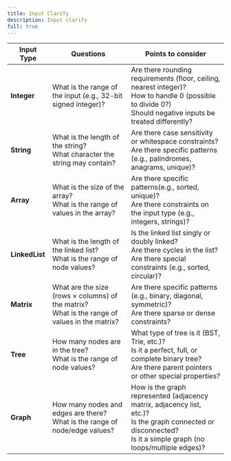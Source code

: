 ```yaml
---
title: Input Clarify
description: Input clarify
full: true
---
```




<DataStructureGuide />


| Input Type   | Questions    | Points to consider        |
|--------------|-----------------|-----------|
| **Integer**  | What is the range of the input (e.g., 32-bit signed integer)? | Are there rounding requirements (floor, ceiling, nearest integer)?<br />How to handle 0 (possible to divide 0?)<br />Should negative inputs be treated differently? |
| **String**   | What is the length of the string?<br />What character the string may contain?<br /> | Are there case sensitivity or whitespace constraints?<br />Are there specific patterns (e.g., palindromes, anagrams, unique)?|
| **Array**    | What is the size of the array?<br />What is the range of values in the array?    | Are there specific patterns(e.g., sorted, unique)?<br />Are there constraints on the input type (e.g., integers, strings)? |
| **LinkedList** | What is the length of the linked list?<br />What is the range of node values?   | Is the linked list singly or doubly linked?<br />Are there cycles in the list?<br />Are there special constraints (e.g., sorted, circular)? |
| **Matrix**   | What are the size (rows × columns) of the matrix?<br />What is the range of values in the matrix?   | Are there specific patterns (e.g., binary, diagonal, symmetric)?<br />Are there sparse or dense constraints? |
| **Tree**     | How many nodes are in the tree?<br />What is the range of node values?   | What type of tree is it (BST, Trie, etc.)?<br />Is it a perfect, full, or complete binary tree?<br />Are there parent pointers or other special properties? |
| **Graph**    | How many nodes and edges are there?<br />What is the range of node/edge values?     | How is the graph represented (adjacency matrix, adjacency list, etc.)?<br />Is the graph connected or disconnected?<br />Is it a simple graph (no loops/multiple edges)?|
